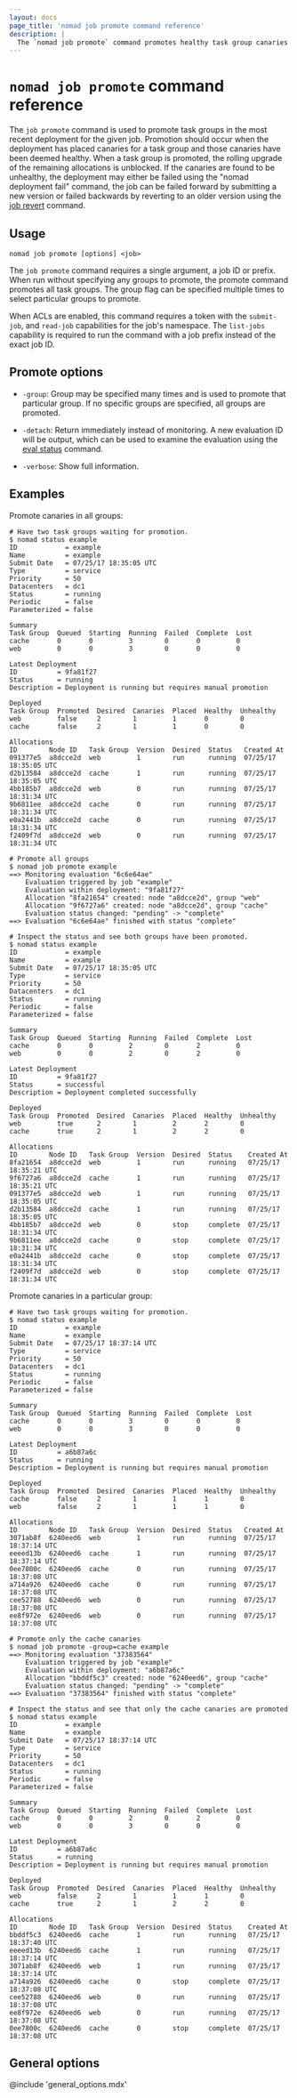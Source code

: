 ```yaml
---
layout: docs
page_title: 'nomad job promote command reference'
description: |
  The `nomad job promote` command promotes healthy task group canaries in a deployment.
---
```


# `nomad job promote` command reference

The `job promote` command is used to promote task groups in the most recent
deployment for the given job. Promotion should occur when the deployment has
placed canaries for a task group and those canaries have been deemed healthy.
When a task group is promoted, the rolling upgrade of the remaining allocations
is unblocked. If the canaries are found to be unhealthy, the deployment may
either be failed using the "nomad deployment fail" command, the job can be
failed forward by submitting a new version or failed backwards by reverting to
an older version using the [job revert] command.

## Usage

```plaintext
nomad job promote [options] <job>
```

The `job promote` command requires a single argument, a job ID or
prefix. When run without specifying any groups to promote, the promote command
promotes all task groups. The group flag can be specified multiple times to
select particular groups to promote.

When ACLs are enabled, this command requires a token with the `submit-job`,
and `read-job` capabilities for the job's namespace. The `list-jobs`
capability is required to run the command with a job prefix instead of the
exact job ID.

## Promote options

- `-group`: Group may be specified many times and is used to promote that
  particular group. If no specific groups are specified, all groups are
  promoted.

- `-detach`: Return immediately instead of monitoring. A new evaluation ID
  will be output, which can be used to examine the evaluation using the
  [eval status] command.

- `-verbose`: Show full information.

## Examples

Promote canaries in all groups:

```shell-session
# Have two task groups waiting for promotion.
$ nomad status example
ID            = example
Name          = example
Submit Date   = 07/25/17 18:35:05 UTC
Type          = service
Priority      = 50
Datacenters   = dc1
Status        = running
Periodic      = false
Parameterized = false

Summary
Task Group  Queued  Starting  Running  Failed  Complete  Lost
cache       0       0         3        0       0         0
web         0       0         3        0       0         0

Latest Deployment
ID          = 9fa81f27
Status      = running
Description = Deployment is running but requires manual promotion

Deployed
Task Group  Promoted  Desired  Canaries  Placed  Healthy  Unhealthy
web         false     2        1         1       0        0
cache       false     2        1         1       0        0

Allocations
ID        Node ID   Task Group  Version  Desired  Status   Created At
091377e5  a8dcce2d  web         1        run      running  07/25/17 18:35:05 UTC
d2b13584  a8dcce2d  cache       1        run      running  07/25/17 18:35:05 UTC
4bb185b7  a8dcce2d  web         0        run      running  07/25/17 18:31:34 UTC
9b6811ee  a8dcce2d  cache       0        run      running  07/25/17 18:31:34 UTC
e0a2441b  a8dcce2d  cache       0        run      running  07/25/17 18:31:34 UTC
f2409f7d  a8dcce2d  web         0        run      running  07/25/17 18:31:34 UTC

# Promote all groups
$ nomad job promote example
==> Monitoring evaluation "6c6e64ae"
    Evaluation triggered by job "example"
    Evaluation within deployment: "9fa81f27"
    Allocation "8fa21654" created: node "a8dcce2d", group "web"
    Allocation "9f6727a6" created: node "a8dcce2d", group "cache"
    Evaluation status changed: "pending" -> "complete"
==> Evaluation "6c6e64ae" finished with status "complete"

# Inspect the status and see both groups have been promoted.
$ nomad status example
ID            = example
Name          = example
Submit Date   = 07/25/17 18:35:05 UTC
Type          = service
Priority      = 50
Datacenters   = dc1
Status        = running
Periodic      = false
Parameterized = false

Summary
Task Group  Queued  Starting  Running  Failed  Complete  Lost
cache       0       0         2        0       2         0
web         0       0         2        0       2         0

Latest Deployment
ID          = 9fa81f27
Status      = successful
Description = Deployment completed successfully

Deployed
Task Group  Promoted  Desired  Canaries  Placed  Healthy  Unhealthy
web         true      2        1         2       2        0
cache       true      2        1         2       2        0

Allocations
ID        Node ID   Task Group  Version  Desired  Status    Created At
8fa21654  a8dcce2d  web         1        run      running   07/25/17 18:35:21 UTC
9f6727a6  a8dcce2d  cache       1        run      running   07/25/17 18:35:21 UTC
091377e5  a8dcce2d  web         1        run      running   07/25/17 18:35:05 UTC
d2b13584  a8dcce2d  cache       1        run      running   07/25/17 18:35:05 UTC
4bb185b7  a8dcce2d  web         0        stop     complete  07/25/17 18:31:34 UTC
9b6811ee  a8dcce2d  cache       0        stop     complete  07/25/17 18:31:34 UTC
e0a2441b  a8dcce2d  cache       0        stop     complete  07/25/17 18:31:34 UTC
f2409f7d  a8dcce2d  web         0        stop     complete  07/25/17 18:31:34 UTC
```

Promote canaries in a particular group:

```shell-session
# Have two task groups waiting for promotion.
$ nomad status example
ID            = example
Name          = example
Submit Date   = 07/25/17 18:37:14 UTC
Type          = service
Priority      = 50
Datacenters   = dc1
Status        = running
Periodic      = false
Parameterized = false

Summary
Task Group  Queued  Starting  Running  Failed  Complete  Lost
cache       0       0         3        0       0         0
web         0       0         3        0       0         0

Latest Deployment
ID          = a6b87a6c
Status      = running
Description = Deployment is running but requires manual promotion

Deployed
Task Group  Promoted  Desired  Canaries  Placed  Healthy  Unhealthy
cache       false     2        1         1       1        0
web         false     2        1         1       1        0

Allocations
ID        Node ID   Task Group  Version  Desired  Status   Created At
3071ab8f  6240eed6  web         1        run      running  07/25/17 18:37:14 UTC
eeeed13b  6240eed6  cache       1        run      running  07/25/17 18:37:14 UTC
0ee7800c  6240eed6  cache       0        run      running  07/25/17 18:37:08 UTC
a714a926  6240eed6  cache       0        run      running  07/25/17 18:37:08 UTC
cee52788  6240eed6  web         0        run      running  07/25/17 18:37:08 UTC
ee8f972e  6240eed6  web         0        run      running  07/25/17 18:37:08 UTC

# Promote only the cache canaries
$ nomad job promote -group=cache example
==> Monitoring evaluation "37383564"
    Evaluation triggered by job "example"
    Evaluation within deployment: "a6b87a6c"
    Allocation "bbddf5c3" created: node "6240eed6", group "cache"
    Evaluation status changed: "pending" -> "complete"
==> Evaluation "37383564" finished with status "complete"

# Inspect the status and see that only the cache canaries are promoted
$ nomad status example
ID            = example
Name          = example
Submit Date   = 07/25/17 18:37:14 UTC
Type          = service
Priority      = 50
Datacenters   = dc1
Status        = running
Periodic      = false
Parameterized = false

Summary
Task Group  Queued  Starting  Running  Failed  Complete  Lost
cache       0       0         2        0       2         0
web         0       0         3        0       0         0

Latest Deployment
ID          = a6b87a6c
Status      = running
Description = Deployment is running but requires manual promotion

Deployed
Task Group  Promoted  Desired  Canaries  Placed  Healthy  Unhealthy
web         false     2        1         1       1        0
cache       true      2        1         2       2        0

Allocations
ID        Node ID   Task Group  Version  Desired  Status    Created At
bbddf5c3  6240eed6  cache       1        run      running   07/25/17 18:37:40 UTC
eeeed13b  6240eed6  cache       1        run      running   07/25/17 18:37:14 UTC
3071ab8f  6240eed6  web         1        run      running   07/25/17 18:37:14 UTC
a714a926  6240eed6  cache       0        stop     complete  07/25/17 18:37:08 UTC
cee52788  6240eed6  web         0        run      running   07/25/17 18:37:08 UTC
ee8f972e  6240eed6  web         0        run      running   07/25/17 18:37:08 UTC
0ee7800c  6240eed6  cache       0        stop     complete  07/25/17 18:37:08 UTC
```

## General options

@include 'general_options.mdx'

[job revert]: /nomad/docs/commands/job/revert
[eval status]: /nomad/docs/commands/eval/status
